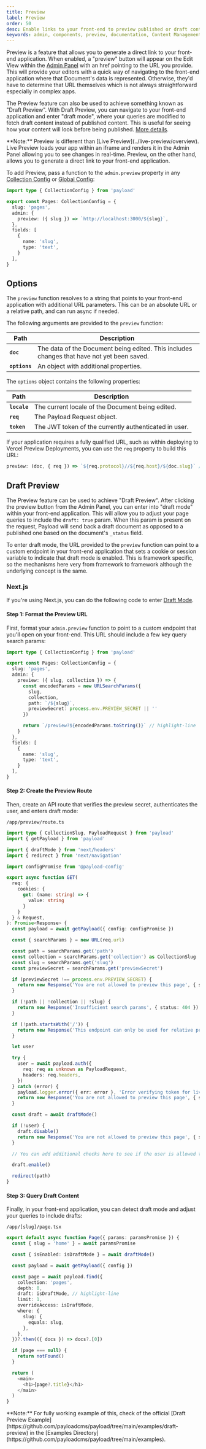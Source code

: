 ```yaml
---
title: Preview
label: Preview
order: 50
desc: Enable links to your front-end to preview published or draft content.
keywords: admin, components, preview, documentation, Content Management System, cms, headless, javascript, node, react, nextjs
---
```


Preview is a feature that allows you to generate a direct link to your front-end application. When enabled, a "preview" button will appear on the Edit View within the [Admin Panel](./overview) with an href pointing to the URL you provide. This will provide your editors with a quick way of navigating to the front-end application where that Document's data is represented. Otherwise, they'd have to determine that URL themselves which is not always straightforward especially in complex apps.

The Preview feature can also be used to achieve something known as "Draft Preview". With Draft Preview, you can navigate to your front-end application and enter "draft mode", where your queries are modified to fetch draft content instead of published content. This is useful for seeing how your content will look before being published. [More details](#draft-preview).

<Banner type="warning">
  **Note:**
  Preview is different than [Live Preview](../live-preview/overview). Live Preview loads your app within an iframe and renders it in the Admin Panel allowing you to see changes in real-time. Preview, on the other hand, allows you to generate a direct link to your front-end application.
</Banner>

To add Preview, pass a function to the `admin.preview` property in any [Collection Config](../configuration/collections#admin-options) or [Global Config](../configuration/globals#admin-options):

```ts
import type { CollectionConfig } from 'payload'

export const Pages: CollectionConfig = {
  slug: 'pages',
  admin: {
    preview: ({ slug }) => `http://localhost:3000/${slug}`,
  },
  fields: [
    {
      name: 'slug',
      type: 'text',
    }
  ],
}
```

## Options

The `preview` function resolves to a string that points to your front-end application with additional URL parameters. This can be an absolute URL or a relative path, and can run async if needed.

The following arguments are provided to the `preview` function:

| Path               | Description                                                                                                       |
| ------------------ | ----------------------------------------------------------------------------------------------------------------- |
| **`doc`**         | The data of the Document being edited. This includes changes that have not yet been saved.                         |
| **`options`**     | An object with additional properties.                                                                              |

The `options` object contains the following properties:

| Path               | Description                                                                                                       |
| ------------------ | ----------------------------------------------------------------------------------------------------------------- |
| **`locale`**      | The current locale of the Document being edited.                                                                   |
| **`req`**         | The Payload Request object.                                                                                        |
| **`token`**       | The JWT token of the currently authenticated in user.                                                              |

If your application requires a fully qualified URL, such as within deploying to Vercel Preview Deployments, you can use the `req` property to build this URL:

```ts
preview: (doc, { req }) => `${req.protocol}//${req.host}/${doc.slug}` // highlight-line
```

## Draft Preview

The Preview feature can be used to achieve "Draft Preview". After clicking the preview button from the Admin Panel, you can enter into "draft mode" within your front-end application. This will allow you to adjust your page queries to include the `draft: true` param. When this param is present on the request, Payload will send back a draft document as opposed to a published one based on the document's `_status` field.

To enter draft mode, the URL provided to the `preview` function can point to a custom endpoint in your front-end application that sets a cookie or session variable to indicate that draft mode is enabled. This is framework specific, so the mechanisms here very from framework to framework although the underlying concept is the same.

### Next.js

If you're using Next.js, you can do the following code to enter [Draft Mode](https://nextjs.org/docs/app/building-your-application/configuring/draft-mode).

#### Step 1: Format the Preview URL

First, format your `admin.preview` function to point to a custom endpoint that you'll open on your front-end. This URL should include a few key query search params:

```ts
import type { CollectionConfig } from 'payload'

export const Pages: CollectionConfig = {
  slug: 'pages',
  admin: {
    preview: ({ slug, collection }) => {
      const encodedParams = new URLSearchParams({
        slug,
        collection,
        path: `/${slug}`,
        previewSecret: process.env.PREVIEW_SECRET || ''
      })

      return `/preview?${encodedParams.toString()}` // highlight-line
    }
  },
  fields: [
    {
      name: 'slug',
      type: 'text',
    }
  ],
}
```

#### Step 2: Create the Preview Route

Then, create an API route that verifies the preview secret, authenticates the user, and enters draft mode:

`/app/preview/route.ts`

```ts
import type { CollectionSlug, PayloadRequest } from 'payload'
import { getPayload } from 'payload'

import { draftMode } from 'next/headers'
import { redirect } from 'next/navigation'

import configPromise from '@payload-config'

export async function GET(
  req: {
    cookies: {
      get: (name: string) => {
        value: string
      }
    }
  } & Request,
): Promise<Response> {
  const payload = await getPayload({ config: configPromise })

  const { searchParams } = new URL(req.url)

  const path = searchParams.get('path')
  const collection = searchParams.get('collection') as CollectionSlug
  const slug = searchParams.get('slug')
  const previewSecret = searchParams.get('previewSecret')

  if (previewSecret !== process.env.PREVIEW_SECRET) {
    return new Response('You are not allowed to preview this page', { status: 403 })
  }

  if (!path || !collection || !slug) {
    return new Response('Insufficient search params', { status: 404 })
  }

  if (!path.startsWith('/')) {
    return new Response('This endpoint can only be used for relative previews', { status: 500 })
  }

  let user

  try {
    user = await payload.auth({
      req: req as unknown as PayloadRequest,
      headers: req.headers,
    })
  } catch (error) {
    payload.logger.error({ err: error }, 'Error verifying token for live preview')
    return new Response('You are not allowed to preview this page', { status: 403 })
  }

  const draft = await draftMode()

  if (!user) {
    draft.disable()
    return new Response('You are not allowed to preview this page', { status: 403 })
  }

  // You can add additional checks here to see if the user is allowed to preview this page

  draft.enable()

  redirect(path)
}
```

#### Step 3: Query Draft Content

Finally, in your front-end application, you can detect draft mode and adjust your queries to include drafts:

`/app/[slug]/page.tsx`

```ts
export default async function Page({ params: paramsPromise }) {
  const { slug = 'home' } = await paramsPromise

  const { isEnabled: isDraftMode } = await draftMode()

  const payload = await getPayload({ config })

  const page = await payload.find({
    collection: 'pages',
    depth: 0,
    draft: isDraftMode, // highlight-line
    limit: 1,
    overrideAccess: isDraftMode,
    where: {
      slug: {
        equals: slug,
      },
    },
  })?.then(({ docs }) => docs?.[0])

  if (page === null) {
    return notFound()
  }

  return (
    <main>
      <h1>{page?.title}</h1>
    </main>
  )
}
```

<Banner type="success">
  **Note:**
  For fully working example of this, check of the official [Draft Preview Example](https://github.com/payloadcms/payload/tree/main/examples/draft-preview) in the [Examples Directory](https://github.com/payloadcms/payload/tree/main/examples).
</Banner>

